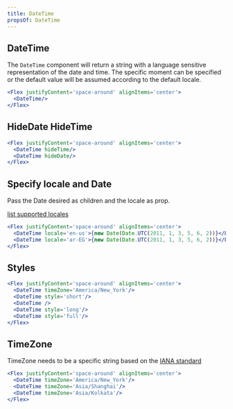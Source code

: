 ```yaml
---
title: DateTime
propsOf: DateTime
---
```


## DateTime

The `DateTime` component will return a string with a language sensitive representation of the date and time. The specific moment can be specified or the default value will be assumed according to the default locale.

```jsx
<Flex justifyContent='space-around' alignItems='center'>
  <DateTime/>
</Flex>
```

## HideDate HideTime

```jsx
<Flex justifyContent='space-around' alignItems='center'>
  <DateTime hideTime/>
  <DateTime hideDate/>
</Flex>
```

## Specify locale and Date

Pass the Date desired as children and the locale as prop.

[list supported locales](https://docs.looker.com/admin-options/settings/users#locale)

```jsx
<Flex justifyContent='space-around' alignItems='center'>
  <DateTime locale='en-us'>{new Date(Date.UTC(2011, 1, 3, 5, 6, 2))}</DateTime>
  <DateTime locale='ar-EG'>{new Date(Date.UTC(2011, 1, 3, 5, 6, 2))}</DateTime>
</Flex>
```

## Styles

```jsx
<Flex justifyContent='space-around' alignItems='center'>
  <DateTime timeZone='America/New_York'/>
  <DateTime style='short'/>
  <DateTime />
  <DateTime style='long'/>
  <DateTime style='full'/>
</Flex>
```

## TimeZone

TimeZone needs to be a specific string based on the [IANA standard](https://www.iana.org/time-zone)

```jsx
<Flex justifyContent='space-around' alignItems='center'>
  <DateTime timeZone='America/New_York'/>
  <DateTime timeZone='Asia/Shanghai'/>
  <DateTime timeZone='Asia/Kolkata'/>
</Flex>
```